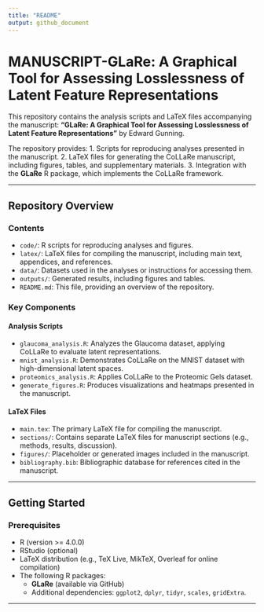 ```yaml
---
title: "README"
output: github_document
---
```


# MANUSCRIPT-GLaRe: A Graphical Tool for Assessing Losslessness of Latent Feature Representations

This repository contains the analysis scripts and LaTeX files accompanying the manuscript:
**"GLaRe: A Graphical Tool for Assessing Losslessness of Latent Feature Representations"** by Edward Gunning.

The repository provides:
1. Scripts for reproducing analyses presented in the manuscript.
2. LaTeX files for generating the CoLLaRe manuscript, including figures, tables, and supplementary materials.
3. Integration with the **GLaRe** R package, which implements the CoLLaRe framework.

---

## Repository Overview

### Contents
- `code/`: R scripts for reproducing analyses and figures.
- `latex/`: LaTeX files for compiling the manuscript, including main text, appendices, and references.
- `data/`: Datasets used in the analyses or instructions for accessing them.
- `outputs/`: Generated results, including figures and tables.
- `README.md`: This file, providing an overview of the repository.

### Key Components

#### **Analysis Scripts**
- `glaucoma_analysis.R`: Analyzes the Glaucoma dataset, applying CoLLaRe to evaluate latent representations.
- `mnist_analysis.R`: Demonstrates CoLLaRe on the MNIST dataset with high-dimensional latent spaces.
- `proteomics_analysis.R`: Applies CoLLaRe to the Proteomic Gels dataset.
- `generate_figures.R`: Produces visualizations and heatmaps presented in the manuscript.

#### **LaTeX Files**
- `main.tex`: The primary LaTeX file for compiling the manuscript.
- `sections/`: Contains separate LaTeX files for manuscript sections (e.g., methods, results, discussion).
- `figures/`: Placeholder or generated images included in the manuscript.
- `bibliography.bib`: Bibliographic database for references cited in the manuscript.

---

## Getting Started

### Prerequisites
- R (version >= 4.0.0)
- RStudio (optional)
- LaTeX distribution (e.g., TeX Live, MikTeX, Overleaf for online compilation)
- The following R packages:
  - **GLaRe** (available via GitHub)
  - Additional dependencies: `ggplot2`, `dplyr`, `tidyr`, `scales`, `gridExtra`.

---

